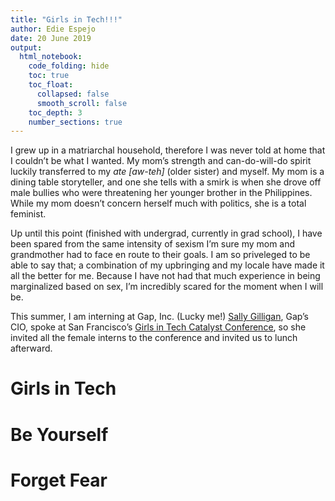 ```yaml
---
title: "Girls in Tech!!!"
author: Edie Espejo
date: 20 June 2019
output:
  html_notebook:
    code_folding: hide
    toc: true
    toc_float:
      collapsed: false
      smooth_scroll: false
    toc_depth: 3
    number_sections: true
---
```


I grew up in a matriarchal household, therefore I was never told at home that I couldn't be what I wanted. My mom's strength and can-do-will-do spirit luckily transferred to my *ate [aw-teh]* (older sister) and myself. My mom is a dining table storyteller, and one she tells with a smirk is when she drove off male bullies who were threatening her younger brother in the Philippines. While my mom doesn't concern herself much with politics, she is a total feminist.

Up until this point (finished with undergrad, currently in grad school), I have been spared from the same intensity of sexism I'm sure my mom and grandmother had to face en route to their goals. I am so priveleged to be able to say that; a combination of my upbringing and my locale have made it all the better for me. Because I have not had that much experience in being marginalized based on sex, I'm incredibly scared for the moment when I will be.

This summer, I am interning at Gap, Inc. (Lucky me!) <a href="https://www.linkedin.com/in/sally-gilligan-7aa4a3/">Sally Gilligan</a>, Gap's CIO, spoke at San Francisco's <a href="https://catalystsf.girlsintech.org/">Girls in Tech Catalyst Conference</a>, so she invited all the female interns to the conference and invited us to lunch afterward.

# Girls in Tech

# Be Yourself

# Forget Fear

# 